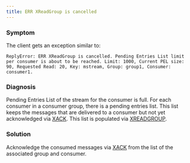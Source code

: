 ```yaml
---
title: ERR XReadGroup is cancelled
---
```


### Symptom
The client gets an exception similar to:
```
ReplyError: ERR XReadGroup is cancelled. Pending Entries List limit per consumer is about to be reached. Limit: 1000, Current PEL size: 90, Requested Read: 20, Key: mstream, Group: group1, Consumer: consumer1.
```

### Diagnosis
Pending Entries List of the stream for the consumer is full. For each consumer in a consumer group, there is a pending entries list.
This list keeps the messages that are delivered to a consumer but not yet acknowledged via [XACK](https://redis.io/commands/xack/). This list is populated via [XREADGROUP](https://redis.io/commands/xreadgroup/).

### Solution 

Acknowledge the consumed messages via [XACK](https://redis.io/commands/xack/) from the list of the associated group and consumer.

